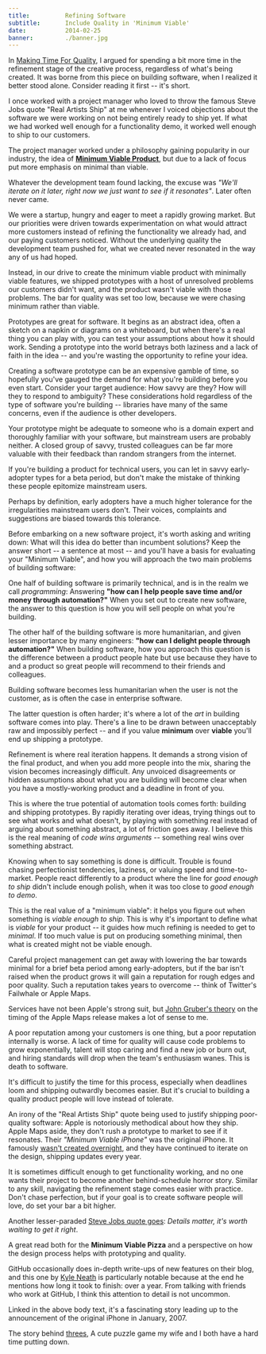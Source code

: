 ```yaml
---
title:          Refining Software
subtitle:       Include Quality in 'Minimum Viable'
date:           2014-02-25
banner:         ./banner.jpg
---
```


<Section articleLead>

In [Making Time For Quality](/articles/making-time-for-quality/), I argued for spending a bit more time in the refinement stage of the creative process, regardless of what's being created. It was borne from this piece on building software, when I realized it better stood alone. Consider reading it first -- it's short.

</Section>
<HeaderBanner {...props.frontmatter} />
<Section>

I once worked with a project manager who loved to throw the famous Steve Jobs quote "Real Artists Ship" at me whenever I voiced objections about the software we were working on not being entirely ready to ship yet.  If what we had worked well enough for a functionality demo, it worked well enough to ship to our customers.

The project manager worked under a philosophy gaining popularity in our industry, the idea of **[Minimum Viable Product][mvp]**, but due to a lack of focus put more emphasis on minimal than viable.

[mvp]: https://en.wikipedia.org/wiki/Minimum_viable_product

Whatever the development team found lacking, the excuse was *"We'll iterate on it later, right now we just want to see if it resonates"*.  Later often never came.

We were a startup, hungry and eager to meet a rapidly growing market.  But our priorities were driven towards experimentation on what would attract more customers instead of refining the functionality we already had, and our paying customers noticed.  Without the underlying quality the development team pushed for, what we created never resonated in the way any of us had hoped.

Instead, in our drive to create the minimum viable product with minimally viable features, we shipped prototypes with a host of unresolved problems our customers didn't want, and the product wasn't viable with those problems.  The bar for quality was set too low, because we were chasing minimum rather than viable.

</Section>
<Section leadingThought >

Prototypes are great for software.  It begins as an abstract idea, often a sketch on a napkin or diagrams on a whiteboard, but when there's a real thing you can play with, you can test your assumptions about how it should work.  Sending a prototype into the world betrays both laziness and a lack of faith in the idea -- and you're wasting the opportunity to refine your idea.

Creating a software prototype can be an expensive gamble of time, so hopefully you've gauged the demand for what you're building before you even start.  Consider your target audience: How savvy are they?  How will they to respond to ambiguity?  These considerations hold regardless of the type of software you're building -- libraries have many of the same concerns, even if the audience is other developers.

Your prototype might be adequate to someone who is a domain expert and thoroughly familiar with your software, but mainstream users are probably neither.  A closed group of savvy, trusted colleagues can be far more valuable with their feedback than random strangers from the internet.

<Aside>

If you're building a product for technical users, you can let in savvy early-adopter types for a beta period, but don't make the mistake of thinking these people epitomize mainstream users.

Perhaps by definition, early adopters have a much higher tolerance for the irregularities mainstream users don't.  Their voices, complaints and suggestions are biased towards this tolerance.

</Aside>

Before embarking on a new software project, it's worth asking and writing down: What will this idea do better than incumbent solutions?  Keep the answer short -- a sentence at most -- and you'll have a basis for evaluating your "Minimum Viable", and how you will approach the two main problems of building software:

One half of building software is primarily technical, and is in the realm we call *programming*: Answering **"how can I help people save time and/or money through automation?"**  When you set out to create new software, the answer to this question is how you will sell people on what you're building.

The other half of the building software is more humanitarian, and given lesser importance by many engineers: **"how can I delight people through automation?"**  When building software, how you approach this question is the difference between a product people hate but use because they have to and a product so great people will recommend to their friends and colleagues.

<Aside>

Building software becomes less humanitarian when the user is not the customer, as is often the case in enterprise software.

</Aside>

The latter question is often harder; it's where a lot of the *art* in building software comes into play.  There's a line to be drawn between unacceptably raw and impossibly perfect -- and if you value **minimum** over **viable** you'll end up shipping a prototype.

</Section>
<Section leadingThought >

Refinement is where real iteration happens.  It demands a strong vision of the final product, and when you add more people into the mix, sharing the vision becomes increasingly difficult.  Any unvoiced disagreements or hidden assumptions about what you are building will become clear when you have a mostly-working product and a deadline in front of you.

This is where the true potential of automation tools comes forth: building and shipping prototypes.  By rapidly iterating over ideas, trying things out to see what works and what doesn't, by playing with something real instead of arguing about something abstract, a lot of friction goes away.  I believe this is the real meaning of _code wins arguments_ -- something real wins over something abstract.

Knowing when to say something is done is difficult.  Trouble is found chasing perfectionist tendencies, laziness, or valuing speed and time-to-market.  People react differently to a product where the line for *good enough to ship* didn't include enough polish, when it was too close to *good enough to demo*.

This is the real value of a "minimum viable": it helps you figure out when something is *viable enough to ship*.  This is why it's important to define what is *viable* for your product -- it guides how much refining is needed to get to *minimal*.  If too much value is put on producing something minimal, then what is created might not be viable enough.

Careful project management can get away with lowering the bar towards minimal for a brief beta period among early-adopters, but if the bar isn't raised when the product grows it will gain a reputation for rough edges and poor quality.  Such a reputation takes years to overcome -- think of Twitter's Failwhale or Apple Maps.

<Aside>

Services have not been Apple's strong suit, but [John Gruber's theory](http://daringfireball.net/2012/09/timing_of_apples_map_switch) on the timing of the Apple Maps release makes a lot of sense to me.

</Aside>

A poor reputation among your customers is one thing, but a poor reputation internally is worse.  A lack of time for quality will cause code problems to grow exponentially, talent will stop caring and find a new job or burn out, and hiring standards will drop when the team's enthusiasm wanes.  This is death to software.

</Section>
<Section leadingThought >
It's difficult to justify the time for this process, especially when deadlines loom and shipping outwardly becomes easier.  But it's crucial to building a quality product people will love instead of tolerate.

An irony of the "Real Artists Ship" quote being used to justify shipping poor-quality software: Apple is notoriously methodical about how they ship.  Apple Maps aside, they don't rush a prototype to market to see if it resonates.  Their *"Minimum Viable iPhone"* was the original iPhone.  It famously [wasn't created overnight][behind-iphone], and they have continued to iterate on the design, shipping updates every year.

It is sometimes difficult enough to get functionality working, and no one wants their project to become another behind-schedule horror story.  Similar to any skill, navigating the refinement stage comes easier with practice.  Don't chase perfection, but if your goal is to create software people will love, do set your bar a bit higher.

Another lesser-paraded [Steve Jobs quote goes][steve-quote-2]: _Details matter, it's worth waiting to get it right_.

[behind-iphone]: http://www.nytimes.com/2013/10/06/magazine/and-then-steve-said-let-there-be-an-iphone.html?pagewanted=all
[steve-quote-2]: https://twitter.com/tim_cook/status/437966914170540032

</Section>
<Footer>
<FooterSection title="Further Reading">
<FurtherReading
  title="An Interview with Andy Budd"
  href="http://insideintercom.io/an-interview-with-andy-budd/">

A great read both for the **Minimum Viable Pizza** and a perspective on how the design process helps with prototyping and quality.

</FurtherReading>
<FurtherReading
  title="GitHub: Repository Next"
  href="https://github.com/blog/1529-repository-next"
>

GitHub occasionally does in-depth write-ups of new features on their blog, and this one by [Kyle Neath](http://warpspire.com/) is particularly notable because at the end he mentions how long it took to finish: over a year. From talking with friends who work at GitHub, I think this attention to detail is not uncommon.

</FurtherReading>
<FurtherReading
  title="And Then Steve Said, 'Let There Be An iPhone'"
  href="http://www.nytimes.com/2013/10/06/magazine/and-then-steve-said-let-there-be-an-iphone.html?pagewanted=all"
>

Linked in the above body text, it's a fascinating story leading up to the announcement of the original iPhone in January, 2007.

</FurtherReading>
<FurtherReading
  title="Why It Took a Year to Make and Then Break Down an Amazing Puzzle Game"
  href="http://asherv.com/threes/"
>

The story behind [threes](http://play.threesgame.com/), A cute puzzle game my wife and I both have a hard time putting down.

</FurtherReading>
</FooterSection>
<Colophon {...props.colophon} />
</Footer>

